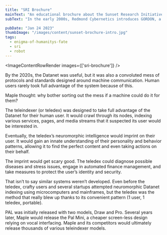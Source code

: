 ```yaml
---
title: "SRI Brochure"
mainText: "An educational brochure about the Sunset Research Initiative, the organization that ended the world."
subText: "In the early 2000s, Redmond Cybernetics introduces GORDON, a series of interfacer robots."

pubDate: "Jan 24 2023"
thumbImage: "/images/content/sunset-brochure-intro.jpg"
tags:
  - enigma-of-humanitys-fate
  - sri
  - robot
---
```



<ImageContentRowRender 
  images={['sri-brochure']}
/>

<TextContentRow>
  By the 2020s, the Datanet was useful, but it was also a convoluted mess of protocols and standards designed around machine communication. Human users rarely took full advantage of the system because of this.

  Maple thought: why bother sorting out the mess if a machine could do it for them?

  The teleindexer (or teledex) was designed to take full advantage of the Datanet for their human user. It would crawl through its nodes, indexing various services, pages, and media streams that it suspected its user would be interested in.

  Eventually, the teledex’s neuromorphic intelligence would imprint on their user. It would gain an innate understanding of their personality and behavior patterns, allowing it to find the perfect content and even taking actions on their behalf.

  The imprint would get scary good. The teledex could diagnose possible diseases and stress issues, engage in automated finance management, and take measures to protect the user’s identity and security.

  That isn’t to say similar systems weren’t developed. Even before the teledex, crafty users and several startups attempted neuromorphic Datanet indexing using microcomputers and mainframes, but the teledex was the method that really blew up thanks to its convenient pattern (1 user, 1 teledex, portable).

  PAL was initially released with two models, Draw and Pro. Several years later, Maple would release the Pal Mini, a cheaper screen-less design relying on vocal interfacing. Maple and its competitors would ultimately release thousands of various teleindexer models.
</TextContentRow>